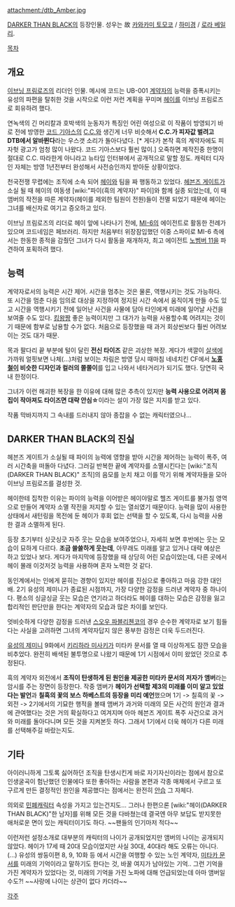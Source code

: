 attachment:/dtb_Amber.jpg

[[DARKER THAN BLACK]]의 등장인물. 성우는 故 [[카와카미 토모코]] /  [[하미경]] / [[로라 베일리]].

[[목차]]
== 개요 ==
[[이브닝 프림로즈]]의 리더인 인물. 메시에 코드는 UB-001 [[계약자]]의 능력을 증폭시키는 유성의 파편을 탈취한 것을 시작으로 이런 저런 계획을 꾸미며 [[헤이]]를 이브닝 프림로즈로 회유하려 했다.

연녹색의 긴 머리칼과 호박색의 눈동자가 특징인 어린 여성으로 이 작품이 방영되기 바로 전에 방영한 [[코드 기아스]]의 [[C.C.(코드 기아스)|C.C.]]와 생긴게 너무 비슷해서 '''C.C.가 피자값 벌려고 DTB에서 알바뛴다'''라는 우스갯 소리가 돌아다녔다. [* 게다가 본작 흑의 계약자에도 피자헛 광고가 엄청 많이 나왔다. 코드 기아스보다 훨씬 많이.] 오죽하면 제작진중 한명이 절대로 C.C. 따라한게 아니라고 뉴타입 인터뷰에서 공개적으로 말할 정도. 캐릭터 디자인 자체는 방영 1년전부터 완성해서 사전승인까지 받아둔 상황이었다.

천국전쟁 무렵에는 조직에 소속 되어 [[헤이(DARKER THAN BLACK)|헤이]]와 팀을 짜 행동하고 있었다. [[헤븐즈 게이트]]가 소실 될 때 헤이의 여동생 [wiki:"파이(흑의 계약자)" 파이]와 함께 실종 되었는데, 이 때 앰버의 작전을 따른 계약자(헤이를 제외한 팀원이 전원)들이 전멸 되었기 때문에 헤이는 그녀를 배신자로 여기고 증오하고 있다.

이브닝 프림로즈의 리더로 헤이 앞에 나타나기 전에, [[MI-6]]의 에이전트로 활동한 전례가 있으며 코드네임은 페브러리. 하지만 처음부터 위장잠입했던 이중 스파이로 MI-6 측에서는 한동한 종적을 감췄던 그녀가 다시 활동을 재개하자, 최고 에이전트 [[노벰버 11]]을 파견하여 포획하려 했다.

== 능력 ==
계약자로서의 능력은 시간 제어. 시간을 멈추는 것은 물론, 역행시키는 것도 가능하다. 또 시간을 멈춘 다음 임의로 대상을 지정하여 정지된 시간 속에서 움직이게 만들 수도 있고 시간을 역행시키기 전에 일어난 사건을 사물에 담아 타인에게 미래에 일어날 사건을 보여줄 수도 있다. [[킹왕짱]] 좋은 능력이지만 그 대가가 능력을 사용할수록 어려지는 것이기 때문에 함부로 남용할 수가 없다. 처음으로 등장했을 때 과거 회상씬보다 훨씬 어려보이는 것도 대가 때문.

목과 팔다리 끝 부분에 털이 달린 '''전신 타이즈''' 같은 괴상한 복장. 게다가 색깔이 [[살색]]에 가까워 얼핏보면 나체(…)처럼 보이는 차림은 방영 당시 때마침 네네치킨 CF에서 '''[[노홍철]]이 비슷한 디자인과 컬러의 쫄쫄이'''를 입고 나와서 네타거리가 되기도 했다. 당연히 국내 한정이다.

그녀가 이런 해괴한 복장을 한 이유에 대해 많은 추측이 있지만 '''능력 사용으로 어려져 몸집이 작아져도 타이즈면 대략 안심☆'''이라는 설이 가장 많은 지지를 받고 있다.

작품 막바지까지 그 속내를 드러내지 않아 종잡을 수 없는 캐릭터였으나...

== DARKER THAN BLACK의 진실 ==
헤븐즈 게이트가 소실될 때 파이의 능력에 영향을 받아 시간을 제어하는 능력이 폭주, 여러 시간축을 떠돌아 다녔다. 그러길 반복한 끝에 계약자를 소멸시킨다는 [wiki:"조직(DARKER THAN BLACK)" 조직]의 음모를 눈치 채고 이를 막기 위해 계약자들을 모아 이브닝 프림로즈를 결성한 것.

헤이한테 집착한 이유는 파이의 능력을 이어받은 헤이야말로 헬즈 게이트를 불가침 영역으로 만들어 계약자 소멸 작전을 저지할 수 있는 열쇠였기 때문이다. 능력을 많이 사용한 상태에서 새턴링을 목전에 둔 헤이가 후회 없는 선택을 할 수 있도록, 다시 능력을 사용한 결과 소멸하게 된다.

등장 초기부터 싱긋싱긋 자주 웃는 모습을 보여주었으나, 자세히 보면 후반에는 웃는 모습이 묘하게 다르다. '''조금 쓸쓸하게 웃는데''', 아무래도 미래를 알고 있거나 대략 예상은 하고 있었나 보다. 게다가 마지막에 등장했을 때 상당히 어린 모습이었는데, 다른 곳에서 헤이 몰래 이것저것 능력을 사용하며 혼자 노력한 것 같다.

동인계에서는 인에게 묻히는 경향이 있지만 헤이를 진심으로 좋아하고 마음 강한 대인배. 2기 유성의 제미니가 종료된 시점까지, 가장 다양한 감정을 드러낸 계약자 중 하나이다. 평소의 싱글싱글 웃는 모습은 연기라고 하더라도 헤이를 대하는 모습은 감정을 잃고 합리적인 판단만을 한다는 계약자의 모습과 많은 차이를 보인다.

엇비슷하게 다양한 감정을 드러낸 [[스오우 파블리첸코]]의 경우 순수한 계약자로 보기 힘들다는 사실을 고려하면 그녀의 계약자답지 않은 풍부한 감정은 더욱 두드러진다.

[[유성의 제미니]] 9화에서 [[키리하라 미사키]]가 미타카 문서를 열 때 이상하게도 잠깐 모습을 비추었다. 완전히 배색된 불투명으로 나왔기 때문에 1기 시점에서 이미 왔었던 것으로 추정된다.

흑의 계약자 외전에서 '''조직이 탄생하게 된 원인을 제공한 미타카 문서의 저자가 앰버'''라는 암시를 주는 장면이 등장한다. 작중 앰버가 '''헤이가 선택할 제3의 미래를 이미 알고 있었다는 발언'''과 '''칠흑의 꽃의 보스 하베스트의 등장을 미리 예언'''했으며 1기 -> 칠흑의 꽃 -> 외전 -> 2기에서의 기묘한 행적을 볼때 앰버가 과거와 미래의 모든 사건의 원인과 결과에 관여했다는 것은 거의 확실하다고 여겨지며 아마 헤븐즈 게이트 폭주 사건으로 과거와 미래를 돌아다니며 모든 것을 지켜본듯 하다. 그래서 1기에서 더욱 헤이가 다른 미래를 선택해주길 바랐는지도.

== 기타 ==

아이러니하게 그토록 싫어하던 조직을 탄생시킨게 바로 자기자신이라는 점에서 참으로 인생굴곡이 험난했던 인물에다 또한 좋아하는 사람을 본편과 각종 매체에서 구르고 또 구르게 만든 결정적인 원인을 제공했다는 점에서는 완전히 [[안습]] 그 자체다.

의외로 [[민폐]]캐릭터 속성을 가지고 있는건지도... 그러나 한편으론 [wiki:"헤이(DARKER THAN BLACK)"한 남자]를 위해 모든 것을 다바쳤는데 결국엔 아무 보답도 받지못한 애처로운 면이 있는 캐릭터이기도 하다. ~~팬들의 인기마저 적다~~

이런저런 설정소개로 대부분의 캐릭터의 나이가 공개되었지만 앰버의 나이는 공개되지 않았다. 헤이가 17세 때 20대 모습이었지만 사실 30대, 40대라 해도 오류는 아니다.(...) 유성의 쌍둥이편 8, 9, 10화 등 에서 시간을 여행할 수 있는 노인 계약자, [[미타카 문서]]를 미래의 기억이라고 말하기도 한다는 것, 바꿀 여지가 남아있는 기억.. 그런 기억을 가진 계약자가 있었다는 것, 미래의 기억을 가진 노파에 대해 언급되었는데 아마 앰버일 수도?! ~~사랑에 나이는 상관이 없다 카더라~~

[[각주]]
